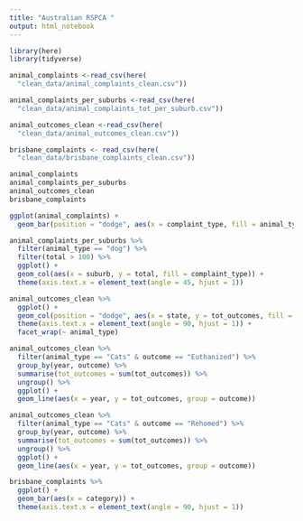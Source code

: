 ```yaml
---
title: "Australian RSPCA "
output: html_notebook
---
```


```r
library(here)
library(tidyverse)
```


```r
animal_complaints <-read_csv(here(
  "clean_data/animal_complaints_clean.csv"))

animal_complaints_per_suburbs <-read_csv(here(
  "clean_data/animal_complaints_tot_per_suburb.csv"))

animal_outcomes_clean <-read_csv(here(
  "clean_data/animal_outcomes_clean.csv"))

brisbane_complaints <- read_csv(here(
  "clean_data/brisbane_complaints_clean.csv"))

animal_complaints 
animal_complaints_per_suburbs
animal_outcomes_clean
brisbane_complaints
```

```r
ggplot(animal_complaints) +
  geom_bar(position = "dodge", aes(x = complaint_type, fill = animal_type))
```

```r
animal_complaints_per_suburbs %>% 
  filter(animal_type == "dog") %>% 
  filter(total > 100) %>% 
  ggplot() +
  geom_col(aes(x = suburb, y = total, fill = complaint_type)) +
  theme(axis.text.x = element_text(angle = 45, hjust = 1))
```

```r
animal_outcomes_clean %>% 
  ggplot() +
  geom_col(position = "dodge", aes(x = state, y = tot_outcomes, fill = outcome)) +
  theme(axis.text.x = element_text(angle = 90, hjust = 1)) +
  facet_wrap(~ animal_type)
```

```r
animal_outcomes_clean %>% 
  filter(animal_type == "Cats" & outcome == "Euthanized") %>%
  group_by(year, outcome) %>% 
  summarise(tot_outcomes = sum(tot_outcomes)) %>% 
  ungroup() %>% 
  ggplot() +
  geom_line(aes(x = year, y = tot_outcomes, group = outcome))
```

```r
animal_outcomes_clean %>% 
  filter(animal_type == "Cats" & outcome == "Rehomed") %>%
  group_by(year, outcome) %>% 
  summarise(tot_outcomes = sum(tot_outcomes)) %>% 
  ungroup() %>% 
  ggplot() +
  geom_line(aes(x = year, y = tot_outcomes, group = outcome))
```

```r
brisbane_complaints %>% 
  ggplot() +
  geom_bar(aes(x = category)) +
  theme(axis.text.x = element_text(angle = 90, hjust = 1))
```

